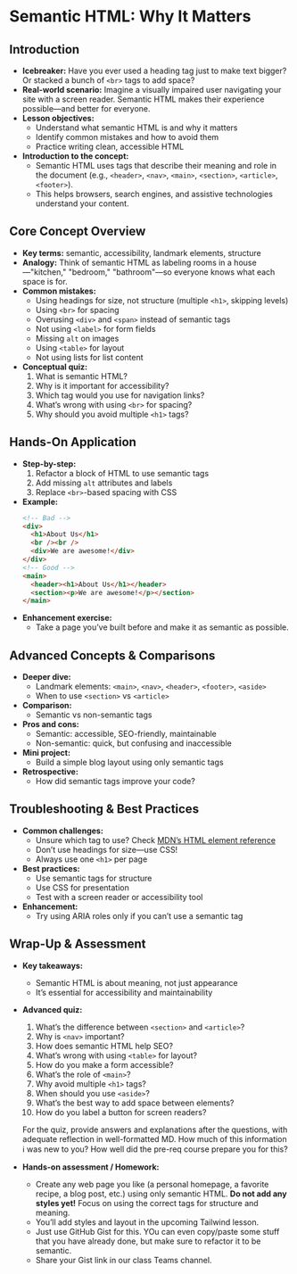 # Semantic HTML: Why It Matters

## Introduction

- **Icebreaker:** Have you ever used a heading tag just to make text bigger? Or stacked a bunch of `<br>` tags to add space?
- **Real-world scenario:** Imagine a visually impaired user navigating your site with a screen reader. Semantic HTML makes their experience possible—and better for everyone.
- **Lesson objectives:**
  - Understand what semantic HTML is and why it matters
  - Identify common mistakes and how to avoid them
  - Practice writing clean, accessible HTML
- **Introduction to the concept:**
  - Semantic HTML uses tags that describe their meaning and role in the document (e.g., `<header>`, `<nav>`, `<main>`, `<section>`, `<article>`, `<footer>`).
  - This helps browsers, search engines, and assistive technologies understand your content.

## Core Concept Overview

- **Key terms:** semantic, accessibility, landmark elements, structure
- **Analogy:** Think of semantic HTML as labeling rooms in a house—"kitchen," "bedroom," "bathroom"—so everyone knows what each space is for.
- **Common mistakes:**
  - Using headings for size, not structure (multiple `<h1>`, skipping levels)
  - Using `<br>` for spacing
  - Overusing `<div>` and `<span>` instead of semantic tags
  - Not using `<label>` for form fields
  - Missing `alt` on images
  - Using `<table>` for layout
  - Not using lists for list content
- **Conceptual quiz:**
  1. What is semantic HTML?
  2. Why is it important for accessibility?
  3. Which tag would you use for navigation links?
  4. What’s wrong with using `<br>` for spacing?
  5. Why should you avoid multiple `<h1>` tags?

## Hands-On Application

- **Step-by-step:**
  1. Refactor a block of HTML to use semantic tags
  2. Add missing `alt` attributes and labels
  3. Replace `<br>`-based spacing with CSS
- **Example:**
  ```html
  <!-- Bad -->
  <div>
    <h1>About Us</h1>
    <br /><br />
    <div>We are awesome!</div>
  </div>
  <!-- Good -->
  <main>
    <header><h1>About Us</h1></header>
    <section><p>We are awesome!</p></section>
  </main>
  ```
- **Enhancement exercise:**
  - Take a page you’ve built before and make it as semantic as possible.

## Advanced Concepts & Comparisons

- **Deeper dive:**
  - Landmark elements: `<main>`, `<nav>`, `<header>`, `<footer>`, `<aside>`
  - When to use `<section>` vs `<article>`
- **Comparison:**
  - Semantic vs non-semantic tags
- **Pros and cons:**
  - Semantic: accessible, SEO-friendly, maintainable
  - Non-semantic: quick, but confusing and inaccessible
- **Mini project:**
  - Build a simple blog layout using only semantic tags
- **Retrospective:**
  - How did semantic tags improve your code?

## Troubleshooting & Best Practices

- **Common challenges:**
  - Unsure which tag to use? Check [MDN’s HTML element reference](https://developer.mozilla.org/en-US/docs/Web/HTML/Element)
  - Don’t use headings for size—use CSS!
  - Always use one `<h1>` per page
- **Best practices:**
  - Use semantic tags for structure
  - Use CSS for presentation
  - Test with a screen reader or accessibility tool
- **Enhancement:**
  - Try using ARIA roles only if you can’t use a semantic tag

## Wrap-Up & Assessment

- **Key takeaways:**
  - Semantic HTML is about meaning, not just appearance
  - It’s essential for accessibility and maintainability

- **Advanced quiz:**
  1. What’s the difference between `<section>` and `<article>`?
  2. Why is `<nav>` important?
  3. How does semantic HTML help SEO?
  4. What’s wrong with using `<table>` for layout?
  5. How do you make a form accessible?
  6. What’s the role of `<main>`?
  7. Why avoid multiple `<h1>` tags?
  8. When should you use `<aside>`?
  9. What’s the best way to add space between elements?
  10. How do you label a button for screen readers?

  For the quiz, provide answers and explanations after the questions, with adequate reflection in well-formatted MD. How much of this information ℹ️ was new to you? How well did the pre-req course prepare you for this?

- **Hands-on assessment / Homework:**
  - Create any web page you like (a personal homepage, a favorite recipe, a blog post, etc.) using only semantic HTML. **Do not add any styles yet!** Focus on using the correct tags for structure and meaning.
  - You’ll add styles and layout in the upcoming Tailwind lesson.
  - Just use GitHub Gist for this. YOu can even copy/paste some stuff that you have already done, but make sure to refactor it to be semantic.
  - Share your Gist link in our class Teams channel.
